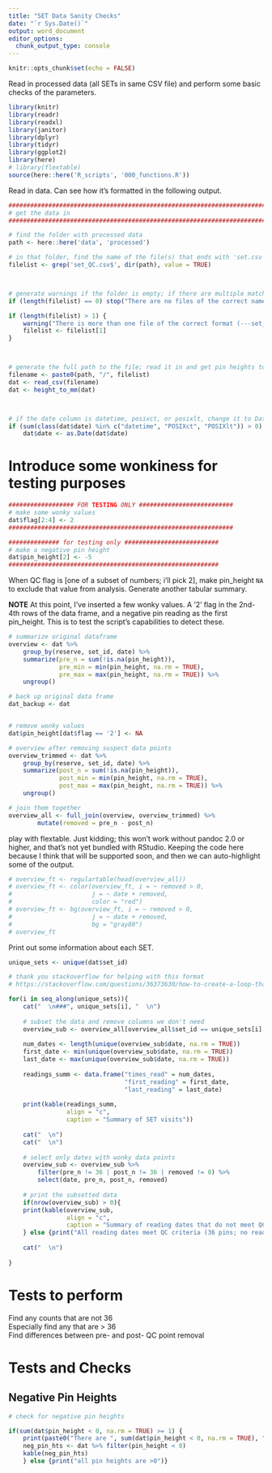 ```yaml
---
title: "SET Data Sanity Checks"
date: "`r Sys.Date()`"
output: word_document
editor_options: 
  chunk_output_type: console
---
```


```r
knitr::opts_chunk$set(echo = FALSE)
```

Read in processed data (all SETs in same CSV file) and perform some basic checks of the parameters.  


```r
library(knitr)
library(readr)
library(readxl)
library(janitor)
library(dplyr)
library(tidyr)
library(ggplot2)
library(here)
# library(flextable)
source(here::here('R_scripts', '000_functions.R'))
```


Read in data. Can see how it's formatted in the following output.  

```r
################################################################################
# get the data in
################################################################################

# find the folder with processed data
path <- here::here('data', 'processed')

# in that folder, find the name of the file(s) that ends with 'set.csv'
filelist <- grep('set_QC.csv$', dir(path), value = TRUE)



# generate warnings if the folder is empty; if there are multiple matching files, select the first one
if (length(filelist) == 0) stop("There are no files of the correct name/format (---set_QC.csv) in your processed data folder.")

if (length(filelist) > 1) {
    warning("There is more than one file of the correct format (---set_QC.csv) in your data folder. The first file alphabetically will be used.")
    filelist <- filelist[1]
}



# generate the full path to the file; read it in and get pin heights to mm
filename <- paste0(path, "/", filelist)
dat <- read_csv(filename)
dat <- height_to_mm(dat)



# if the date column is datetime, posixct, or posixlt, change it to Date
if (sum(class(dat$date) %in% c("datetime", "POSIXct", "POSIXlt")) > 0)
    dat$date <- as.Date(dat$date)
```


# Introduce some wonkiness for testing purposes  

```r

################## FOR TESTING ONLY ##########################
# make some wonky values
dat$flag[2:4] <- 2
##############################################################

############## for testing only ##########################
# make a negative pin height
dat$pin_height[2] <- -5
##########################################################
```

When QC flag is [one of a subset of numbers; i'll pick 2], make pin_height `NA` to exclude that value from analysis. Generate another tabular summary.

__NOTE__ At this point, I've inserted a few wonky values. A '2' flag in the 2nd-4th rows of the data frame, and a negative pin reading as the first pin_height. This is to test the script's capabilities to detect these.  

```r
# summarize original dataframe
overview <- dat %>%
    group_by(reserve, set_id, date) %>%
    summarize(pre_n = sum(!is.na(pin_height)),
              pre_min = min(pin_height, na.rm = TRUE),
              pre_max = max(pin_height, na.rm = TRUE)) %>%
    ungroup()

# back up original data frame  
dat_backup <- dat


# remove wonky values
dat$pin_height[dat$flag == '2'] <- NA

# overview after removing suspect data points
overview_trimmed <- dat %>%
    group_by(reserve, set_id, date) %>%
    summarize(post_n = sum(!is.na(pin_height)),
              post_min = min(pin_height, na.rm = TRUE),
              post_max = max(pin_height, na.rm = TRUE)) %>%
    ungroup()

# join them together
overview_all <- full_join(overview, overview_trimmed) %>%
        mutate(removed = pre_n - post_n)
```


play with flextable. Just kidding; this won't work without pandoc 2.0 or higher, and that's not yet bundled with RStudio. Keeping the code here because I think that will be supported soon, and then we can auto-highlight some of the output. 

```r
# overview_ft <- regulartable(head(overview_all))
# overview_ft <- color(overview_ft, i = ~ removed > 0,
#                      j = ~ date + removed,
#                      color = "red")
# overview_ft <- bg(overview_ft, i = ~ removed > 0,
#                      j = ~ date + removed,
#                      bg = "gray80")
# overview_ft
```


Print out some information about each SET.  

```r

unique_sets <- unique(dat$set_id)

# thank you stackoverflow for helping with this format
# https://stackoverflow.com/questions/36373630/how-to-create-a-loop-that-includes-both-a-code-chunk-and-text-with-knitr-in-r

for(i in seq_along(unique_sets)){
    cat("  \n###", unique_sets[i], "  \n")
    
    # subset the data and remove columns we don't need
    overview_sub <- overview_all[overview_all$set_id == unique_sets[i], ]
    
    num_dates <- length(unique(overview_sub$date, na.rm = TRUE))
    first_date <- min(unique(overview_sub$date, na.rm = TRUE))
    last_date <- max(unique(overview_sub$date, na.rm = TRUE))
    
    readings_summ <- data.frame("times_read" = num_dates,
                                "first_reading" = first_date,
                                "last_reading" = last_date)
    
    print(kable(readings_summ, 
                align = "c",
                caption = "Summary of SET visits"))
    
    cat("  \n")
    cat("  \n")
    
    # select only dates with wonky data points
    overview_sub <- overview_sub %>%
        filter(pre_n != 36 | post_n != 36 | removed != 0) %>%
        select(date, pre_n, post_n, removed)
    
    # print the subsetted data
    if(nrow(overview_sub) > 0){
    print(kable(overview_sub, 
                align = "c",
                caption = "Summary of reading dates that do not meet QC criteria"))
    } else {print("All reading dates meet QC criteria (36 pins; no readings removed by QC codes)")}
    
    cat("  \n")
    
}
```


# Tests to perform  

Find any counts that are not 36  
Especially find any that are > 36  
Find differences between pre- and post- QC point removal



# Tests and Checks  

## Negative Pin Heights  

```r
# check for negative pin heights

if(sum(dat$pin_height < 0, na.rm = TRUE) >= 1) {
    print(paste0("There are ", sum(dat$pin_height < 0, na.rm = TRUE), " pin heights <0. They are listed below."))
    neg_pin_hts <- dat %>% filter(pin_height < 0)
    kable(neg_pin_hts)
    } else {print("all pin heights are >0")}
```
